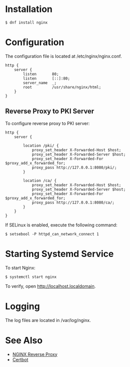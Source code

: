 = Installation =

<pre>
$ dnf install nginx
</pre>

= Configuration =

The configuration file is located at /etc/nginx/nginx.conf.

<pre>
http {
    server {
        listen       80;
        listen       [::]:80;
        server_name  _;
        root         /usr/share/nginx/html;
    }
}
</pre>

== Reverse Proxy to PKI Server ==

To configure reverse proxy to PKI server:

<pre>
http {
    server {

        location /pki/ {
            proxy_set_header X-Forwarded-Host $host;
            proxy_set_header X-Forwarded-Server $host;
            proxy_set_header X-Forwarded-For $proxy_add_x_forwarded_for;
            proxy_pass http://127.0.0.1:8080/pki/;
        }

        location /ca/ {
            proxy_set_header X-Forwarded-Host $host;
            proxy_set_header X-Forwarded-Server $host;
            proxy_set_header X-Forwarded-For $proxy_add_x_forwarded_for;
            proxy_pass http://127.0.0.1:8080/ca/;
        }
    }
}
</pre>

If SELinux is enabled, execute the following command:
<pre>
$ setsebool -P httpd_can_network_connect 1
</pre>

= Starting Systemd Service =

To start Nginx:

<pre>
$ systemctl start nginx
</pre>

To verify, open http://localhost.localdomain.

= Logging =

The log files are located in /var/log/nginx.

= See Also =

* [https://docs.nginx.com/nginx/admin-guide/web-server/reverse-proxy/ NGINX Reverse Proxy]
* [https://github.com/dogtagpki/pki/wiki/Certbot Certbot]